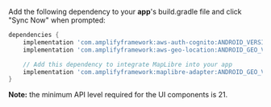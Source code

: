 Add the following dependency to your **app**'s build.gradle file and click "Sync Now" when prompted:

```groovy
dependencies {
    implementation 'com.amplifyframework:aws-auth-cognito:ANDROID_VERSION'
    implementation 'com.amplifyframework:aws-geo-location:ANDROID_GEO_VERSION'

    // Add this dependency to integrate MapLibre into your app
    implementation 'com.amplifyframework:maplibre-adapter:ANDROID_GEO_VERSION'
}
```

<Callout>

**Note:** the minimum API level required for the UI components is 21.

</Callout>
